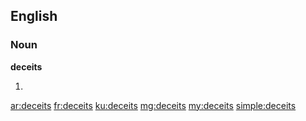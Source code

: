 ==English==

===Noun===
'''deceits'''

# {{plural of|deceit}}

[[ar:deceits]]
[[fr:deceits]]
[[ku:deceits]]
[[mg:deceits]]
[[my:deceits]]
[[simple:deceits]]